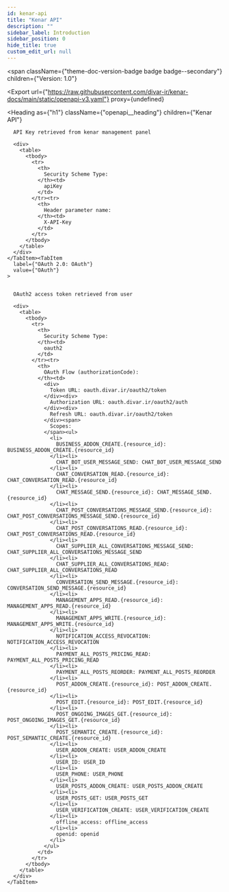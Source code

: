```yaml
---
id: kenar-api
title: "Kenar API"
description: ""
sidebar_label: Introduction
sidebar_position: 0
hide_title: true
custom_edit_url: null
---
```



<span
  className={"theme-doc-version-badge badge badge--secondary"}
  children={"Version: 1.0"}
>
</span>

<Export
  url={"https://raw.githubusercontent.com/divar-ir/kenar-docs/main/static/openapi-v3.yaml"}
  proxy={undefined}
>
  
</Export>

<Heading
  as={"h1"}
  className={"openapi__heading"}
  children={"Kenar API"}
>
</Heading>





<div
  style={{"marginBottom":"2rem"}}
>
  <Heading
    id={"authentication"}
    as={"h2"}
    className={"openapi-tabs__heading"}
    children={"Authentication"}
  >
  </Heading><SchemaTabs
    className={"openapi-tabs__security-schemes"}
  >
    <TabItem
      label={"API Key: APIKey"}
      value={"APIKey"}
    >
      
      
      API Key retrieved from kenar management panel
      
      <div>
        <table>
          <tbody>
            <tr>
              <th>
                Security Scheme Type:
              </th><td>
                apiKey
              </td>
            </tr><tr>
              <th>
                Header parameter name:
              </th><td>
                X-API-Key
              </td>
            </tr>
          </tbody>
        </table>
      </div>
    </TabItem><TabItem
      label={"OAuth 2.0: OAuth"}
      value={"OAuth"}
    >
      
      
      OAuth2 access token retrieved from user
      
      <div>
        <table>
          <tbody>
            <tr>
              <th>
                Security Scheme Type:
              </th><td>
                oauth2
              </td>
            </tr><tr>
              <th>
                OAuth Flow (authorizationCode):
              </th><td>
                <div>
                  Token URL: oauth.divar.ir/oauth2/token
                </div><div>
                  Authorization URL: oauth.divar.ir/oauth2/auth
                </div><div>
                  Refresh URL: oauth.divar.ir/oauth2/token
                </div><span>
                  Scopes:
                </span><ul>
                  <li>
                    BUSINESS_ADDON_CREATE.{resource_id}: BUSINESS_ADDON_CREATE.{resource_id}
                  </li><li>
                    CHAT_BOT_USER_MESSAGE_SEND: CHAT_BOT_USER_MESSAGE_SEND
                  </li><li>
                    CHAT_CONVERSATION_READ.{resource_id}: CHAT_CONVERSATION_READ.{resource_id}
                  </li><li>
                    CHAT_MESSAGE_SEND.{resource_id}: CHAT_MESSAGE_SEND.{resource_id}
                  </li><li>
                    CHAT_POST_CONVERSATIONS_MESSAGE_SEND.{resource_id}: CHAT_POST_CONVERSATIONS_MESSAGE_SEND.{resource_id}
                  </li><li>
                    CHAT_POST_CONVERSATIONS_READ.{resource_id}: CHAT_POST_CONVERSATIONS_READ.{resource_id}
                  </li><li>
                    CHAT_SUPPLIER_ALL_CONVERSATIONS_MESSAGE_SEND: CHAT_SUPPLIER_ALL_CONVERSATIONS_MESSAGE_SEND
                  </li><li>
                    CHAT_SUPPLIER_ALL_CONVERSATIONS_READ: CHAT_SUPPLIER_ALL_CONVERSATIONS_READ
                  </li><li>
                    CONVERSATION_SEND_MESSAGE.{resource_id}: CONVERSATION_SEND_MESSAGE.{resource_id}
                  </li><li>
                    MANAGEMENT_APPS_READ.{resource_id}: MANAGEMENT_APPS_READ.{resource_id}
                  </li><li>
                    MANAGEMENT_APPS_WRITE.{resource_id}: MANAGEMENT_APPS_WRITE.{resource_id}
                  </li><li>
                    NOTIFICATION_ACCESS_REVOCATION: NOTIFICATION_ACCESS_REVOCATION
                  </li><li>
                    PAYMENT_ALL_POSTS_PRICING_READ: PAYMENT_ALL_POSTS_PRICING_READ
                  </li><li>
                    PAYMENT_ALL_POSTS_REORDER: PAYMENT_ALL_POSTS_REORDER
                  </li><li>
                    POST_ADDON_CREATE.{resource_id}: POST_ADDON_CREATE.{resource_id}
                  </li><li>
                    POST_EDIT.{resource_id}: POST_EDIT.{resource_id}
                  </li><li>
                    POST_ONGOING_IMAGES_GET.{resource_id}: POST_ONGOING_IMAGES_GET.{resource_id}
                  </li><li>
                    POST_SEMANTIC_CREATE.{resource_id}: POST_SEMANTIC_CREATE.{resource_id}
                  </li><li>
                    USER_ADDON_CREATE: USER_ADDON_CREATE
                  </li><li>
                    USER_ID: USER_ID
                  </li><li>
                    USER_PHONE: USER_PHONE
                  </li><li>
                    USER_POSTS_ADDON_CREATE: USER_POSTS_ADDON_CREATE
                  </li><li>
                    USER_POSTS_GET: USER_POSTS_GET
                  </li><li>
                    USER_VERIFICATION_CREATE: USER_VERIFICATION_CREATE
                  </li><li>
                    offline_access: offline_access
                  </li><li>
                    openid: openid
                  </li>
                </ul>
              </td>
            </tr>
          </tbody>
        </table>
      </div>
    </TabItem>
  </SchemaTabs>
</div>
      
